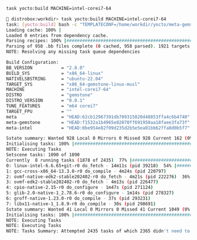 <CodeGroup>

  ```bash Terminal lines
  task yocto:build MACHINE=intel-corei7-64
  ```

  ```bash Output lines
  🚀 distrobox:workdir> task yocto:build MACHINE=intel-corei7-64
  task: [yocto:build] bash -c "TEMPLATECONF=/home/workdir/yocto/meta-gemstone/conf/templates/intel-corei7-64/ source /home/workdir/yocto/poky/oe-init-build-env /home/workdir/build/intel-corei7-64 && cd /home/workdir && bitbake gemstone-boot-files"
  Loading cache: 100% |                                                                                                                                                     | ETA:  --:--:--
  Loaded 0 entries from dependency cache.
  Parsing recipes: 100% |####################################################################################################################################################| Time: 0:00:23
  Parsing of 958 .bb files complete (0 cached, 958 parsed). 1921 targets, 322 skipped, 0 masked, 0 errors.
  NOTE: Resolving any missing task queue dependencies

  Build Configuration:
  BB_VERSION           = "2.8.0"
  BUILD_SYS            = "x86_64-linux"
  NATIVELSBSTRING      = "ubuntu-22.04"
  TARGET_SYS           = "x86_64-gemstone-linux-musl"
  MACHINE              = "intel-corei7-64"
  DISTRO               = "gemstone"
  DISTRO_VERSION       = "0.0.1"
  TUNE_FEATURES        = "m64 corei7"
  TARGET_FPU           = ""
  meta                 = "HEAD:62cb12967391db709315820d48853ffa4c6b4740"
  meta-gemstone        = "HEAD:f1532a1b4965e02070ff691950aa18faee3fa73f"
  meta-intel           = "HEAD:0be954e82f09d235d2b5e5ea01bb62ffa8d0b5f7"

  Sstate summary: Wanted 928 Local 0 Mirrors 0 Missed 928 Current 162 (0% match, 14% complete)################################################################               | ETA:  0:00:00
  Initialising tasks: 100% |#################################################################################################################################################| Time: 0:00:03
  NOTE: Executing Tasks
  Setscene tasks: 1090 of 1090
  Currently  8 running tasks (1878 of 2435)  77% |#########################################################################################################                                |
  0: linux-intel-6.6.65+git-r0 do_fetch - 14m11s (pid 39218)  54% |##########################################################                                                   | 3.10 MiB/s
  1: gcc-cross-x86_64-13.3.0-r0 do_compile - 4m24s (pid 220797)
  2: ovmf-native-edk2-stable202402-r0 do_fetch - 4m21s (pid 222276)  36% |####################################                                                                  | 4.14 MiB/s
  3: ovmf-edk2-stable202402-r0 do_fetch - 4m13s (pid 226477)
  4: cpio-native-2.15-r0 do_configure - 1m47s (pid 271124)
  5: glib-2.0-native-1_2.78.6-r0 do_configure - 1m14s (pid 278327)
  6: groff-native-1.23.0-r0 do_compile - 37s (pid 293231)
  7: libx11-native-1_1.8.9-r0 do_compile - 30s (pid 298691)
  Sstate summary: Wanted 41 Local 0 Mirrors 0 Missed 41 Current 1049 (0% match, 100% complete)#################################################################               | ETA:  0:00:00
  Initialising tasks: 100% |################################################################################################################################################# | Time: 0:00:03
  NOTE: Executing Tasks
  NOTE: Executing Tasks
  NOTE: Tasks Summary: Attempted 2435 tasks of which 2365 didn't need to be rerun and all succeeded.
  ```

</CodeGroup>
